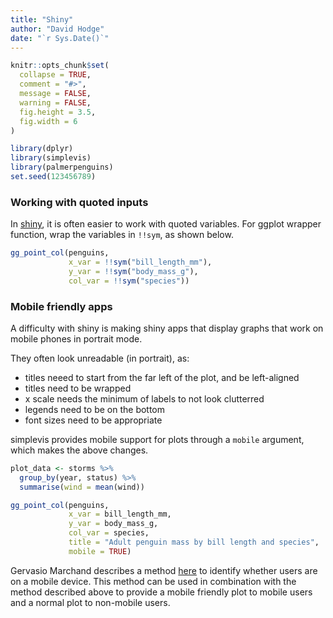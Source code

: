 ```yaml
---
title: "Shiny"
author: "David Hodge"
date: "`r Sys.Date()`"
---
```


```r
knitr::opts_chunk$set(
  collapse = TRUE,
  comment = "#>",
  message = FALSE,
  warning = FALSE,
  fig.height = 3.5, 
  fig.width = 6
)
```

```r
library(dplyr)
library(simplevis)
library(palmerpenguins)
set.seed(123456789)
```

### Working with quoted inputs

In [shiny](https://shiny.rstudio.com/), it is often easier to work with quoted variables. For ggplot wrapper function, wrap the variables in `!!sym`, as shown below. 

```r
gg_point_col(penguins, 
             x_var = !!sym("bill_length_mm"), 
             y_var = !!sym("body_mass_g"), 
             col_var = !!sym("species"))

```

### Mobile friendly apps

A difficulty with shiny is making shiny apps that display graphs that work on mobile phones in portrait mode.

They often look unreadable (in portrait), as:

* titles neeed to start from the far left of the plot, and be left-aligned
* titles need to be wrapped
* x scale needs the minimum of labels to not look clutterred
* legends need to be on the bottom
* font sizes need to be appropriate

simplevis provides mobile support for  plots through a `mobile` argument, which makes the above changes. 

```r
plot_data <- storms %>%
  group_by(year, status) %>%
  summarise(wind = mean(wind))

gg_point_col(penguins, 
             x_var = bill_length_mm, 
             y_var = body_mass_g, 
             col_var = species, 
             title = "Adult penguin mass by bill length and species",
             mobile = TRUE)

```

Gervasio Marchand describes a method [here]((https://g3rv4.com/2017/08/shiny-detect-mobile-browsers)) to identify whether users are on a mobile device. This method can be used in combination with the method described above to provide a mobile friendly plot to mobile users and a normal plot to non-mobile users. 
